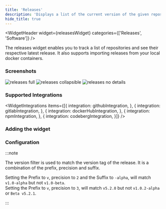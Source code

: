 ```yaml
---
title: 'Releases'
description: 'Displays a list of the current version of the given repositories with the given version regex.'
hide_title: true
---
```



<WidgetHeader
  widget={releasesWidget}
  categories={['Releases', 'Software']}
/>

The releases widget enables you to track a list of repositories and see their respective latest release. 
It also supports importing releases from your local docker containers. 

### Screenshots


<div className='flex gap-1'>
  <img src={fullCard} alt="releases full" width={128 * 3} />
  <img src={collapsibleCard} alt="releases collapsible" width={128 * 3} />
  <img src={noDetailsCard} alt="releases no details" width={128 * 3} />
</div>

### Supported Integrations

<WidgetIntegrations items={[{
  integration: githubIntegration,
}, {
  integration: gitlabIntegration,
}, {
  integration: dockerHubIntegration,
}, {
  integration: npmIntegration,
}, {
  integration: codebergIntegration,
}]} />

### Adding the widget

<AddingWidget />

### Configuration
<WidgetConfig configuration={releasesWidget.configuration} />

:::note

The version filter is used to match the version tag of the release. It is a combination of the prefix, precision and suffix.

Setting the Prefix to `v`, precision to `2` and the Suffix to `-alpha`, will match `v1.0-alpha` but not `v1.0-beta`.  
Setting the Prefix to `v`, precision to `3`, will match `v5.2.0` but not `v1.0.2-alpha` or `Beta v5.2.1`.

:::


